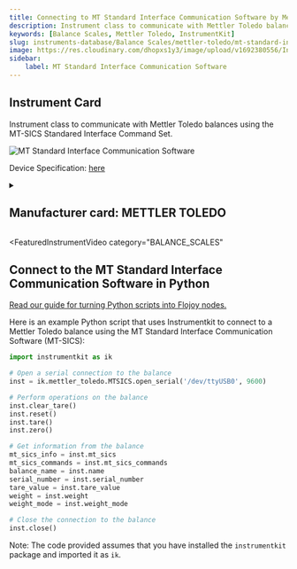 ```yaml
---
title: Connecting to MT Standard Interface Communication Software by Mettler Toledo in Python
description: Instrument class to communicate with Mettler Toledo balances using the MT-SICS Standared Interface Command Set.
keywords: [Balance Scales, Mettler Toledo, InstrumentKit] 
slug: instruments-database/Balance Scales/mettler-toledo/mt-standard-interface-communication-software 
image: https://res.cloudinary.com/dhopxs1y3/image/upload/v1692380556/Instruments/Balance%20Scales/MT-Standard-Interface-Communication-Software/file.png
sidebar:
    label: MT Standard Interface Communication Software 
---
```



## Instrument Card

Instrument class to communicate with Mettler Toledo balances using the MT-SICS Standared Interface Command Set.



![MT Standard Interface Communication Software](https://res.cloudinary.com/dhopxs1y3/image/upload/v1692380556/Instruments/Balance%20Scales/MT-Standard-Interface-Communication-Software/file.png)

Device Specification: [here](/instruments-database/all-instruments)

<details style={{ marginTop: "15px"}}>
<summary><h2 style={{display:'inline'}}>Manufacturer card: METTLER TOLEDO</h2></summary>

![METTLER TOLEDO](https://res.cloudinary.com/dhopxs1y3/image/upload/v1692806124/Instruments/Vendor%20Logos/Mettler_Toledo.png)

Mettler Toledo (NYSE: MTD) is a multinational manufacturer of scales and analytical instruments. It is the largest provider of weighing instruments for use in laboratory, industrial, and food retailing applications. The company also provides various analytical instruments, process analytics instruments, and end-of-line inspection systems. The company operates worldwide with 70% of net sales, derived in equal parts, from Europe and from the Americas. Asian business is included in the remaining 30%.[2] Mettler Toledo is headquartered in Switzerland and incorporated in the United States.[4]

- Headquarters: Columbus, Ohio, USA
- Yearly Revenue (millions, USD): 2819
- Vendor Website: [here](https://www.mt.com/ca/en/home.html)

</details>


<FeaturedInstrumentVideo
  category="BALANCE_SCALES"
></FeaturedInstrumentVideo>

## Connect to the MT Standard Interface Communication Software in Python

[Read our guide for turning Python scripts into Flojoy nodes.](https://docs.flojoy.ai/contribution/blocks/custom-flojoy-block/)



<Tabs>
<TabItem value="Flojoy" label="Flojoy" className="flojoy-instrument-tabs">

<SectionsCard category="BALANCE_SCALES" manufacturer="Mettler Toledo"></SectionsCard>

</TabItem>
<TabItem value="InstrumentKit" label="InstrumentKit">

Here is an example Python script that uses Instrumentkit to connect to a Mettler Toledo balance using the MT Standard Interface Communication Software (MT-SICS):

```python
import instrumentkit as ik

# Open a serial connection to the balance
inst = ik.mettler_toledo.MTSICS.open_serial('/dev/ttyUSB0', 9600)

# Perform operations on the balance
inst.clear_tare()
inst.reset()
inst.tare()
inst.zero()

# Get information from the balance
mt_sics_info = inst.mt_sics
mt_sics_commands = inst.mt_sics_commands
balance_name = inst.name
serial_number = inst.serial_number
tare_value = inst.tare_value
weight = inst.weight
weight_mode = inst.weight_mode

# Close the connection to the balance
inst.close()
```

Note: The code provided assumes that you have installed the `instrumentkit` package and imported it as `ik`.

</TabItem>
</Tabs>